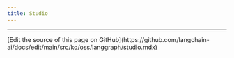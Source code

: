 ```yaml
---
title: Studio
---
```



<AlphaCallout />

<studio />

---

<Callout icon="pen-to-square" iconType="regular">
  [Edit the source of this page on GitHub](https://github.com/langchain-ai/docs/edit/main/src/ko/oss/langgraph/studio.mdx)
</Callout>
